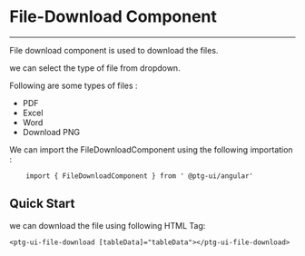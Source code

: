 


<Meta
  title="Component/FileDownloadComponent/FileDownloadComponentDocs"
  component={FileDownloadComponent}
/>

# File-Download Component

---

File download component is used to download the files.

we can select the type of file from dropdown. 

Following are some types of files :

- PDF
- Excel
- Word 
- Download PNG


We can import the FileDownloadComponent using the following importation : 

```
    import { FileDownloadComponent } from ' @ptg-ui/angular'
```    


 ## Quick Start
 
 we can download the file using following HTML Tag: 


```
<ptg-ui-file-download [tableData]="tableData"></ptg-ui-file-download>
```


